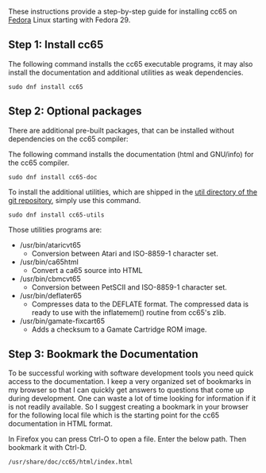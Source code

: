 These instructions provide a step-by-step guide for installing cc65 on [https://getfedora.org Fedora] Linux starting with Fedora 29.

== Step 1: Install cc65 ==

The following command installs the cc65 executable programs, it may also install the documentation and additional utilities as weak dependencies.

<pre>
sudo dnf install cc65
</pre>

== Step 2: Optional packages ==

There are additional pre-built packages, that can be installed without dependencies on the cc65 compiler:

The following command installs the documentation (html and GNU/info) for the cc65 compiler.

<pre>
sudo dnf install cc65-doc
</pre>

To install the additional utilities, which are shipped in the [https://github.com/cc65/cc65/tree/master/util util directory of the git repository], simply use this command.

<pre>
sudo dnf install cc65-utils
</pre>

Those utilities programs are:

* /usr/bin/ataricvt65
** Conversion between Atari and ISO-8859-1 character set.
* /usr/bin/ca65html
** Convert a ca65 source into HTML
* /usr/bin/cbmcvt65
** Conversion between PetSCII and ISO-8859-1 character set.
* /usr/bin/deflater65
** Compresses data to the DEFLATE format. The compressed data is ready to use with the inflatemem() routine from cc65's zlib.
* /usr/bin/gamate-fixcart65
** Adds a checksum to a Gamate Cartridge ROM image.

== Step 3: Bookmark the Documentation ==

To be successful working with software development tools you need quick access to the documentation. I keep a very organized set of bookmarks in my browser so that I can quickly get answers to questions that come up during development. One can waste a lot of time looking for information if it is not readily available. So I suggest creating a bookmark in your browser for the following local file which is the starting point for the cc65 documentation in HTML format.

In Firefox you can press Ctrl-O to open a file. Enter the below path. Then bookmark it with Ctrl-D.

<pre>
/usr/share/doc/cc65/html/index.html
</pre>